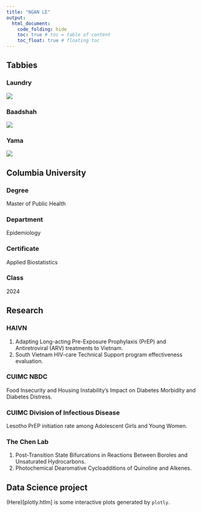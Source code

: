 ```yaml
---
title: "NGAN LE"
output: 
  html_document:
    code_folding: hide
    toc: true # toc = table of content
    toc_float: true # floating toc
---
```


## Tabbies {.tabset}
### Laundry
![](Laundry2.jpeg)

### Baadshah
![](Baadshah.jpeg)

### Yama
![](Yama.jpeg)


## Columbia University {.tabset}

### Degree
Master of Public Health

### Department
Epidemiology

### Certificate
Applied Biostatistics 

### Class
2024

## Research {.tabset}

### HAIVN
1. Adapting Long-acting Pre-Exposure Prophylaxis (PrEP) and Antiretroviral (ARV) treatments to Vietnam.
2. South Vietnam HIV-care Technical Support program effectiveness evaluation. 

### CUIMC NBDC 
Food Insecurity and Housing Instability's Impact on Diabetes Morbidity and Diabetes Distress.

### CUIMC Division of Infectious Disease
Lesotho PrEP initiation rate among Adolescent Girls and Young Women. 

### The Chen Lab
1. Post-Transition State Bifurcations in Reactions Between Boroles and Unsaturated Hydrocarbons.
2. Photochemical Dearomative Cycloadditions of Quinoline and Alkenes.

## Data Science project

(Here)[plotly.htlm] is some interactive plots generated by `plotly`.
